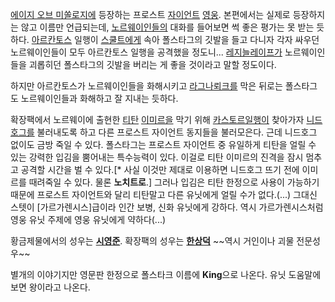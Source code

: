 [[에이지 오브 미쏠로지]]에 등장하는 프로스트 [[자이언트]] [[영웅]]. 본편에서는 실제로 등장하지는 않고 이름만 언급되는데, [[노르웨이]]인들의 대화를 들어보면 썩 좋은 평가는 못 받는 듯하다. [[아르칸토스]] 일행이 [[스쿨트]]에게 속아 폴스타그의 깃발을 들고 다니자 각자 싸우던 노르웨이인들이 모두 아르칸토스 일행을 공격했을 정도니... [[레지늘레이프]]가 노르웨이인들을 괴롭히던 폴스타그의 깃발을 버리는 게 좋을 것이라고 말할 정도이다.

하지만 아르칸토스가 노르웨이인들을 화해시키고 [[라그나뢰크]]를 막은 뒤로는 폴스타그도 노르웨이인들과 화해하고 잘 지내는 듯하다.

확장팩에서 노르웨이에 출현한 [[티탄]] [[이미르]]을 막기 위해 [[카스토르]]일행이 찾아가자 [[니드호그]]를 불러내도록 하고 다른 프로스트 자이언트 동지들을 불러모은다. 근데 니드호그 없이도 금방 죽일 수 있다. 폴스타그는 프로스트 자이언트 중 유일하게 티탄을 얼릴 수 있는 강력한 입김을 뿜어내는 특수능력이 있다. 이걸로 티탄 이미르의 진격을 잠시 멈추고 공격할 시간을 벌 수 있다.[* 사실 이것만 제대로 이용하면 니드호그 뜨기 전에 이미르를 때려죽일 수 있다. 물론 '''노치트로'''.] 그러나 입김은 티탄 한정으로 사용이 가능하기 때문에 프로스트 자이언트와 달리 티탄말고 다른 유닛에게 얼릴 수가 없다.(...) 그대신 스텟이 [가르가렌시스]급이라 인간 보병, 신화 유닛에게 강하다. 역시 가르가렌시스처럼 영웅 유닛 주제에 영웅 유닛에게 약하다(...)

황금제물에서의 성우는 '''[[시영준]]'''. 확장팩의 성우는 '''[[한상덕]]''' ~~역시 거인이나 괴물 전문성우~~

별개의 이야기지만 영문판 한정으로 폴스타크 이름에 '''King'''으로 나온다. 유닛 도움말에 보면 왕이라고 나온다.
